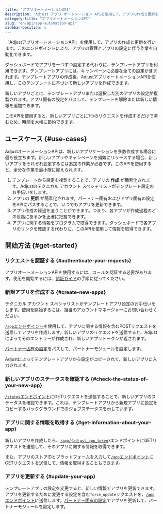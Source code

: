 ```yaml
---
title: "アプリオートメーションAPI"
description: "Adjust アプリ オートメーション APIを使用して、アプリの作成と更新を行います。"
category-title: "アプリオートメーションAPI"
slug: "en/api/app-automation-api"
sidebar-position: 5
---
```

「AdjustアプリオートメーションAPI」を使用して、アプリの作成と更新を行います。このエンドポイントにより、アプリの管理とアプリの設定に伴う作業を自動化できます。

ダッシュボードでアプリを一つずつ設定する代わりに、テンプレートアプリを利用できます。テンプレートアプリには、キャンペーンに必要な全ての設定が含まれます。テンプレートアプリの作成後、AdjustアプリオートメーションAPIを使用し、このテンプレートに基づいて新しいアプリを作成できます。

新しいアプリごとに、テンプレートアプリまたは選択した別のアプリの設定が複製されます。アプリ固有の設定をパスして、テンプレートを解除または新しい情報を追加できます。

このAPIを使用すると、新しいアプリごとに1つのリクエストを作成するだけで済むため、時間を大幅に節約できます。

ユースケース \{\#use\-cases\}
---------------------------

AdjustオートメーションAPIは、新しいアプリケーションを多数作成する場合に最も役立ちます。新しいアプリやキャンペーンを頻繁にリリースする場合、新しいアプリをそれぞれ設定するには追加の作業が必要です。このAPIを使用すると、余分な作業を最小限に抑えられます。

1. テンプレートから設定を複製することで、アプリの **作成** が簡素化されます。Adjustのテクニカル アカウント スペシャリストがテンプレート設定のお手伝いをします。
2. アプリの **更新** が簡素化されます。パートナー固有およびアプリ固有の設定をAPIにパスすることで、いつでもアプリを更新できます。
3. アプリ作成の経過を追うことができます。つまり、各アプリが作成過程のどの段階にあるかを正確に把握できます。
4. アプリに関する情報をプログラムで取得できます。ダッシュボードで各アプリのリンクを確認する代わりに、このAPIを使用して情報を取得できます。

開始方法 \{\#get\-started\}
---------------------------

### リクエストを認証する \{\#authenticate\-your\-requests\}

アプリオートメーションAPIを使用するには、コールを認証する必要があります。使用を開始するには、[認証ガイド](/en/api/app-automation-api/authentication)の手順に従ってください。

### 新規アプリを作成する \{\#create\-new\-apps\}

<callout type="note"> 

テクニカル アカウント スペシャリストがテンプレートアプリ設定のお手伝いをします。使用を開始するには、担当のアカウントマネージャーにお問い合わせください。
</Callout> 

[`/app`エンドポイント](/en/api/app-automation-api/app-endpoint)を使用して、アプリに関する情報を含むPOSTリクエストを送信してアプリを作成します。新しいアプリのリクエストを送信すると、Adjustによってそのエントリーが作成され、新しいアプリトークンが返されます。

[パートナー固有の設定](/en/api/app-automation-api/channel-setup)をパスして、パートナーモジュールを設定します。

Adjustによってテンプレートアプリから設定がコピーされて、新しいアプリに入力されます。

### 新しいアプリのステータスを確認する \{\#check\-the\-status\-of\-your\-new\-app\}

[`/status`エンドポイント](/en/api/app-automation-api/status-endpoint)にGETリクエストを送信することで、新しいアプリのステータスを確認できます。これは、テンプレートアプリから新規アプリに設定をコピーするバックグラウンドでのジョブステータスを示しています。

### アプリに関する情報を取得する \{\#get\-information\-about\-your\-app\}

新しいアプリを作成したら、[`/app/{adjust_app_token}`](/en/api/app-automation-api/app-endpoint#app-token-parameters)エンドポイントにGETリクエストを送信して、そのアプリに関する情報を取得できます。

また、アプリのストアIDとプラットフォームを入力して[`/app`エンドポイント](/en/api/app-automation-api/app-endpoint)にGETリクエストを送信して、情報を取得することもできます。

### アプリを更新する \{\#update\-your\-app\}

テンプレートアプリの設定を変更すると、新しい情報でアプリを更新できます。アプリを更新するために変更する設定を含む`force_update`リクエストを、[`/app`エンドポイント](/en/api/app-automation-api/app-endpoint)に送信します。[パートナー固有の設定](/en/api/app-automation-api/channel-setup)でアプリを更新して、パートナーモジュールを設定します。

